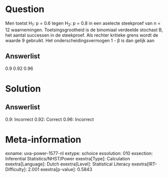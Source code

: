 Question
========

Men toetst H~1~: p = 0.6 tegen H~2~: p = 0.8 in een aselecte steekproef
van n = 12 waarnemingen. Toetsingsgrootheid is de binomiaal verdeelde
stochast B, het aantal successen in de steekproef. Als rechter kritieke
grens wordt de waarde 9 gebruikt. Het onderscheidingsvermogen 1 - β is
dan gelijk aan

Answerlist
----------

0.9
0.92
0.96

Solution
========

Answerlist
----------

0.9: Incorrect
0.92: Correct
0.96: Incorrect

Meta-information
================
exname: uva-power-1577-nl
extype: schoice
exsolution: 010
exsection: Inferential Statistics/NHST/Power
exextra[Type]: Calculation
exextra[Language]: Dutch
exextra[Level]: Statistical Literacy
exextra[IRT-Difficulty]: 2.001
exextra[p-value]: 0.5843
